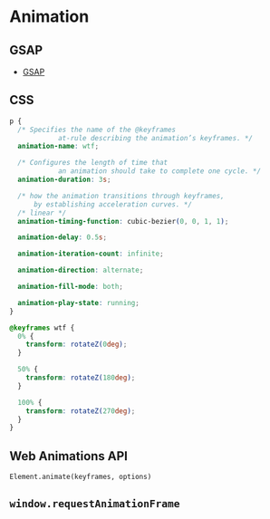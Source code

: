 # Animation

## GSAP

- [GSAP](https://greensock.com/gsap/)

## 

## CSS

```css
p {
  /* Specifies the name of the @keyframes
			at-rule describing the animation’s keyframes. */
  animation-name: wtf;

  /* Configures the length of time that
			an animation should take to complete one cycle. */
  animation-duration: 3s;

  /* how the animation transitions through keyframes,
      by establishing acceleration curves. */
  /* linear */
  animation-timing-function: cubic-bezier(0, 0, 1, 1);

  animation-delay: 0.5s;

  animation-iteration-count: infinite;

  animation-direction: alternate;

  animation-fill-mode: both;

  animation-play-state: running;
}

@keyframes wtf {
  0% {
    transform: rotateZ(0deg);
  }

  50% {
    transform: rotateZ(180deg);
  }

  100% {
    transform: rotateZ(270deg);
  }
}
```

## Web Animations API

`Element.animate(keyframes, options)`

## `window.requestAnimationFrame`
